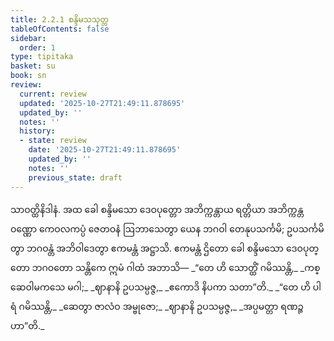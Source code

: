 ```yaml
---
title: 2.2.1 စန္ဒိမသသုတ္တ
tableOfContents: false
sidebar:
  order: 1
type: tipitaka
basket: su
book: sn
review:
  current: review
  updated: '2025-10-27T21:49:11.878695'
  updated_by: ''
  notes: ''
  history:
  - state: review
    date: '2025-10-27T21:49:11.878695'
    updated_by: ''
    notes: ''
    previous_state: draft
---
```



<ReviewStatus review={frontmatter.review} showDetails={true} />

<HypothesisAnnotation frontmatter={frontmatter} />

<DynamicBreadcrumb />

<Division number="92" book="sn" e="ch" v="18" p="295">

<Paragraph number="430" book="sn">
သာဝတ္ထိနိဒါနံ. အထ ခေါ စန္ဒိမသော ဒေဝပုတ္တော အဘိက္ကန္တာယ ရတ္တိယာ အဘိက္ကန္တဝဏ္ဏော ကေဝလကပ္ပံ ဇေတဝနံ ဩဘာသေတွာ ယေန ဘဂဝါ တေနုပသင်္ကမိ; ဥပသင်္ကမိတွာ ဘဂဝန္တံ အဘိဝါဒေတွာ ဧကမန္တံ အဋ္ဌာသိ. ဧကမန္တံ ဌိတော ခေါ စန္ဒိမသော ဒေဝပုတ္တော ဘဂဝတော သန္တိကေ ဣမံ ဂါထံ အဘာသိ—
</Paragraph>

<Paragraph number="431" type="verses" book="sn">
_“တေ ဟိ သောတ္ထိံ ဂမိဿန္တိ,_  
_ကစ္ဆေဝါမကသေ မဂါ;_  
_ဈာနာနိ ဥပသမ္ပဇ္ဇ,_  
_ဧကောဒိ နိပကာ သတာ”တိ._  

</Paragraph>

<Paragraph number="432" type="verses" book="sn">
_“တေ ဟိ ပါရံ ဂမိဿန္တိ,_  
_ဆေတွာ ဇာလံဝ အမ္ဗုဇော;_  
_ဈာနာနိ ဥပသမ္ပဇ္ဇ,_  
_အပ္ပမတ္တာ ရဏဉ္ဇဟာ”တိ._
</Paragraph>
</Division>